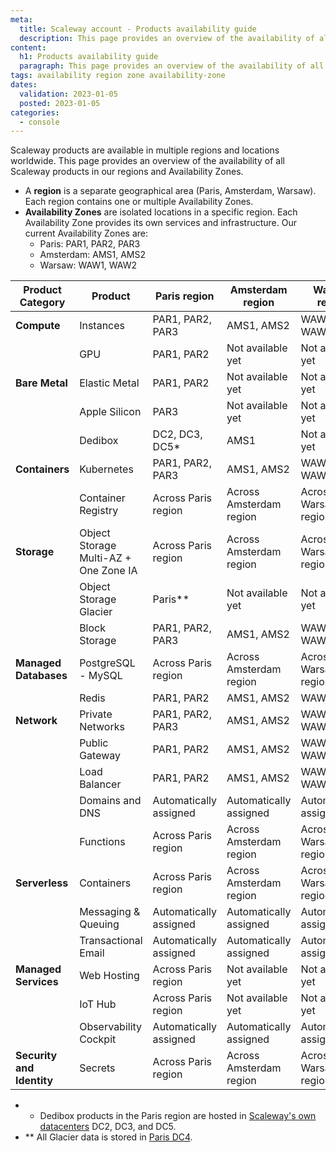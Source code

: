 ```yaml
---
meta:
  title: Scaleway account - Products availability guide
  description: This page provides an overview of the availability of all Scaleway products in our regions and Availability Zones.
content:
  h1: Products availability guide
  paragraph: This page provides an overview of the availability of all Scaleway products in our regions and Availability Zones.
tags: availability region zone availability-zone
dates:
  validation: 2023-01-05
  posted: 2023-01-05
categories:
  - console
---
```


Scaleway products are available in multiple regions and locations worldwide. This page provides an overview of the availability of all Scaleway products in our regions and Availability Zones.

* A **region** is a separate geographical area (Paris, Amsterdam, Warsaw). Each region contains one or multiple Availability Zones.
* **Availability Zones** are isolated locations in a specific region. Each Availability Zone provides its own services and infrastructure. Our current Availability Zones are:
    * Paris: PAR1, PAR2, PAR3
    * Amsterdam: AMS1, AMS2
    * Warsaw: WAW1, WAW2

| Product Category      | Product                               | Paris region           | Amsterdam region         | Warsaw region         |
|-----------------------|---------------------------------------|------------------------|-------------------------|------------------------|
| **Compute**           | Instances                             | PAR1, PAR2, PAR3       | AMS1, AMS2              | WAW1, WAW2             |
|                       | GPU                                   | PAR1, PAR2             | Not available yet       | Not available yet      |
| **Bare Metal**        | Elastic Metal                         | PAR1, PAR2             | Not available yet       | Not available yet      |
|                       | Apple Silicon                         | PAR3                   | Not available yet       | Not available yet      |
|                       | Dedibox                               | DC2, DC3, DC5*         | AMS1                    | Not available yet      |
| **Containers**        | Kubernetes                            | PAR1, PAR2, PAR3       | AMS1, AMS2              | WAW1, WAW2             |
|                       | Container Registry                    | Across Paris region    | Across Amsterdam region | Across Warsaw region   |
| **Storage**           | Object Storage Multi-AZ + One Zone IA | Across Paris region    | Across Amsterdam region | Across Warsaw region   |
|                       | Object Storage Glacier                | Paris**                | Not available yet       | Not available yet      |
|                       | Block Storage                         | PAR1, PAR2, PAR3       | AMS1, AMS2              | WAW1, WAW2             |
| **Managed Databases** | PostgreSQL - MySQL                    | Across Paris region    | Across Amsterdam region | Across Warsaw region   |
|                       | Redis                                 | PAR1, PAR2             | AMS1, AMS2              | WAW1                   |
| **Network**           | Private Networks                      | PAR1, PAR2, PAR3       | AMS1, AMS2              | WAW1, WAW2             |
|                       | Public Gateway                        | PAR1, PAR2             | AMS1, AMS2              | WAW1, WAW2             |
|                       | Load Balancer                         | PAR1, PAR2             | AMS1, AMS2              | WAW1, WAW2             |
|                       | Domains and DNS                       | Automatically assigned | Automatically assigned  | Automatically assigned |
|                       | Functions                             | Across Paris region    | Across Amsterdam region | Across Warsaw region   |
| **Serverless**        | Containers                            | Across Paris region    | Across Amsterdam region | Across Warsaw region   |
|                       | Messaging & Queuing                   | Automatically assigned | Automatically assigned  | Automatically assigned |
|                       | Transactional Email                   | Automatically assigned | Automatically assigned  | Automatically assigned |
| **Managed Services**  | Web Hosting                           | Across Paris region    | Not available yet       | Not available yet      |
|                       | IoT Hub                               | Across Paris region    | Not available yet       | Not available yet      |
|                       | Observability Cockpit                 | Automatically assigned | Automatically assigned  | Automatically assigned |
| **Security and Identity** | Secrets                               | Across Paris region    | Across Amsterdam region | Across Warsaw region   |

* * Dedibox products in the Paris region are hosted in [Scaleway's own datacenters](/datacenters/datacenter-as-a-service/brochures/) DC2, DC3, and DC5.
* ** All Glacier data is stored in [Paris DC4](https://www.scaleway.com/en/docs/faq/coldstorage/#why-are-glacier-objects-stored-in-paris-dc4-is-it-accessible-from-buckets-in-all-locations).
